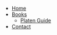 - [Home](/ "Country roads, take me home")
- [Books](/books/ "No return fees")
  - [Platen Guide](/books/platen/ "Learn how to use Platen.io")
- [Contact](/contact/ "Let's chat")
